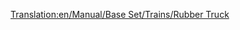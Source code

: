 [[Translation:en/Manual/Base Set/Trains/Rubber Truck]]
{{fr/Wagon|Nom=Wagon à caoutchouc
|Coût=1 083£ (2 166$)
|Poids=19 / 40 t
|Image=[[File:en/Rubbertruck.png]]
|Capacité=21000 litres de caoutchouc
|MonoCoût="
|MonoPoids=19 / 45 t
|MonoCapacité=26000 litres de caoutchouc
|MagCoût="
|MagPoids=19 / 47 t
|MagCapacité=28000 litres de caoutchouc
|Description=Le caoutchouc est transporté avec ce wagon vers les usines de marchandises des climats [[fr/Manual/Climat#Subtropical|tropicaux]].
}}